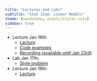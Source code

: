 ```yaml
---
title: "Lectures and Labs"
subtitle: "Stat 151A: Linear Models"
theme: [sandstone, assets/styles.scss]
sidebar: true
---
```



- Lecture Jan 16th:
    - [Lecture](Lecture1.qmd)
    - [Code examples](Lecture1_examples.ipynb)
    - [Recording (available until Jan 23rd)](https://drive.google.com/file/d/14qaXQV4OscF420GquYG5VulYdvfNckL5/view?usp=sharing)

- Lab Jan 17th:
    - [Style problem](lab1_student_version.Rmd)

- Lecture Jan 18th:
    - [Lecture](Lecture2.ipynb)
